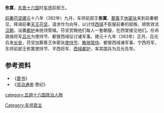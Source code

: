 '''弥窴'''，[[东晋|东晋]][[十六国|十六国]]时[[车师|车师]]前部王。

[[前秦|前秦]][[苻坚|苻坚]][[建元_(前秦)|建元]]十八年（382年）九月，车师前部王'''弥窴'''、[[楼兰|鄯善]]王[[休密驮|休密驮]]来到前秦朝见，拜谒前秦[[天王|天王]][[苻坚|苻坚]]，请求作为向导，以讨伐[[西域|西域]]不臣服前秦的部族，顺势效法[[汉朝|汉朝]]，设置[[都护|都护]]来统领管辖。苻坚赏赐他们每人一套朝服，在西堂接见他们。任命骁骑将军[[吕光|吕光]]为使持节、都督西域征讨诸军事。建元十九年（383年）正月，吕光兵发[[长安|长安]]，苻坚加鄯善王休密驮[[使持节|使持节]]、[[散骑常侍|散骑常侍]]、都督西域诸军事、宁西将军，东师前部王弥窴使持节、平西将军、[[西域都护|西域都护]]，率其国兵为吕光先导。

==参考资料==
*《[[晋书|晋书]]》
*《[[资治通鉴|资治通鉴]]·晋纪》
[[Category:车师君主|Category:车师君主]]
[[category:五胡十六国政治人物|category:五胡十六国政治人物]]